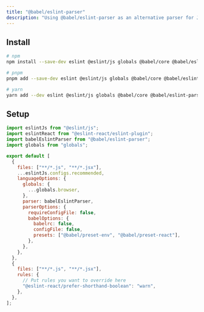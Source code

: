 ```yaml
---
title: "@babel/eslint-parser"
description: "Using @babel/eslint-parser as an alternative parser for JavaScript projects"
---
```


## Install

```sh copy title="Terminal"
# npm
npm install --save-dev eslint @eslint/js globals @babel/core @babel/eslint-parser @babel/preset-env @babel/preset-react @eslint-react/eslint-plugin

# pnpm
pnpm add --save-dev eslint @eslint/js globals @babel/core @babel/eslint-parser @babel/preset-env @babel/preset-react @eslint-react/eslint-plugin

# yarn
yarn add --dev eslint @eslint/js globals @babel/core @babel/eslint-parser @babel/preset-env @babel/preset-react @eslint-react/eslint-plugin
```

## Setup

```js title="eslint.config.js"
import eslintJs from "@eslint/js";
import eslintReact from "@eslint-react/eslint-plugin";
import babelEslintParser from "@babel/eslint-parser";
import globals from "globals";

export default [
  {
    files: ["**/*.js", "**/*.jsx"],
    ...eslintJs.configs.recommended,
    languageOptions: {
      globals: {
        ...globals.browser,
      },
      parser: babelEslintParser,
      parserOptions: {
        requireConfigFile: false,
        babelOptions: {
          babelrc: false,
          configFile: false,
          presets: ["@babel/preset-env", "@babel/preset-react"],
        },
      },
    },
  },
  {
    files: ["**/*.js", "**/*.jsx"],
    rules: {
      // Put rules you want to override here
      "@eslint-react/prefer-shorthand-boolean": "warn",
    },
  },
];
```
